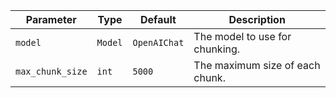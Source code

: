 | Parameter        | Type    | Default      | Description                     |
| ---------------- | ------- | ------------ | ------------------------------- |
| `model`          | `Model` | `OpenAIChat` | The model to use for chunking.  |
| `max_chunk_size` | `int`   | `5000`       | The maximum size of each chunk. |
